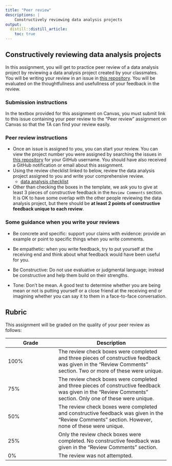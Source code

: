 ```yaml
---
title: "Peer review"
descriptions: |
    Constructively reviewing data analysis projects
output:
  distill::distill_article:
    toc: true
---
```



## Constructively reviewing data analysis projects

In this assignment, you will get to practice peer review of a data analysis project 
by reviewing a data analysis project created by your classmates.
You will be writing your review in an issue in [this repository](https://github.com/DSCI-310/data-analysis-review-2021). 
You will be evaluated on the thoughtfullness and usefullness of your feedback in the review.

### Submission instructions

In the textbox provided for this assignment on Canvas,
you must submit link to this issue containing your peer review to the "Peer review" assignment on Canvas 
so that the TA can find your review easily.

### Peer review instructions 

- Once an issue is assigned to you, you can start your review. 
You can view the project number you were assigned by searching the issues in [this repository](https://github.com/DSCI-310/data-analysis-review-2021/issues)
for your GitHub username. You should have also received a GitHub notification or email about this assignment.
- Using the review checklist linked to below, review the data analysis project assigned to you and write your comprehensive review. 
    - [data analysis checklist](https://raw.githubusercontent.com/UBC-MDS/data-analysis-review-checklist/main/data-analysis-review-checklist.md) 
- Other than checking the boxes in the template, we ask you to give at least 3 pieces of constructive feedback in the `Review Comments` section. 
It is OK to have some overlap with the other people reviewing the data analysis project, but there should be **at least 2 points of constructive feedback unique to each review**. 

### Some guidance when you write your reviews

- Be concrete and specific: support your claims with evidence: provide an example or point to specific things when you write comments.

- Be empathetic: when you write feedback, try to put yourself at the receiving end and think about what feedback would have been useful for you.

- Be Constructive: Do not use evaluative or judgmental language; instead be constructive and help them build on their strengths.

- Tone: Don't be mean. A good test to determine whether you are being mean or not is putting yourself or a close friend at the receiving end or imagining whether you can say it to them in a face-to-face conversation.

## Rubric 

This assignment will be graded on the quality of your peer review as follows:

|Grade | Description |
|------|-------------|
| 100% | The review check boxes were completed and three pieces of constructive feedback was given in the "Review Comments" section. Two or more of these were unique. |
| 75%  | The review check boxes were completed and three pieces of constructive feedback was given in the "Review Comments" section. Only one of these were unique. |
| 50%  | The review check boxes were completed and constructive feedback was given in the "Review Comments" section. However, none of these were unique. |
| 25%  | Only the review check boxes were completed. No constructive feedback was given in the "Review Comments" section. |
| 0%   | The review was not attempted. |
